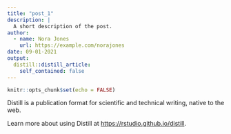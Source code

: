 ```yaml
---
title: "post_1"
description: |
  A short description of the post.
author:
  - name: Nora Jones
    url: https://example.com/norajones
date: 09-01-2021
output:
  distill::distill_article:
    self_contained: false
---
```



```r
knitr::opts_chunk$set(echo = FALSE)
```

Distill is a publication format for scientific and technical writing, native to the web.

Learn more about using Distill at <https://rstudio.github.io/distill>.


